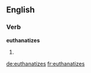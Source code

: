 ==English==

===Verb===
'''euthanatizes'''

# {{third-person singular of|[[euthanatize]]}}

[[de:euthanatizes]]
[[fr:euthanatizes]]